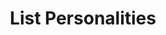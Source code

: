 ---
title: List Personalities
openapi: get /test_framework/v1/personalities/
slug: list-personalities
---